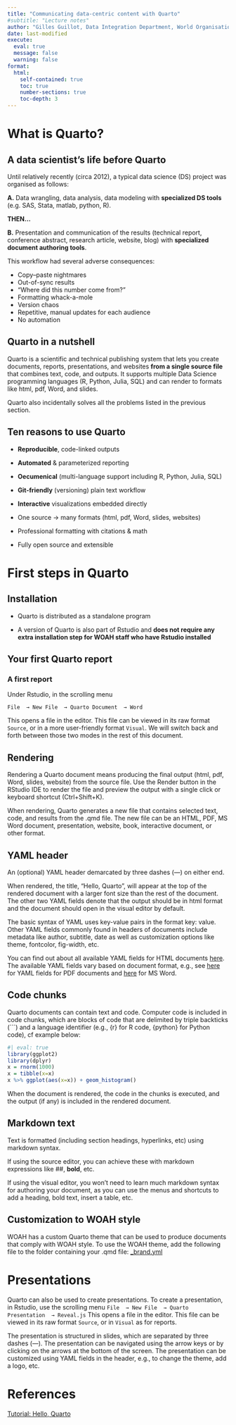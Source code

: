 ```yaml
---
title: "Communicating data-centric content with Quarto" 
#subtitle: "Lecture notes"
author: "Gilles Guillot, Data Integration Department, World Organisation for Animal Health"
date: last-modified
execute: 
  eval: true
  message: false
  warning: false
format:
  html:
    self-contained: true
    toc: true
    number-sections: true 
    toc-depth: 3
---
```


# What is Quarto?

## A data scientist's life before Quarto

Until relatively recently (circa 2012), a typical data science (DS) project was organised as follows:

**A.** Data wrangling, data analysis, data modeling with **specialized DS tools** (e.g. SAS, Stata, matlab, python, R).

**THEN...**

**B.** Presentation and communication of the results (technical report, conference abstract, research article, website, blog) with **specialized document authoring tools**.

This workflow had several adverse consequences:

-   Copy–paste nightmares
-   Out-of-sync results
-   “Where did this number come from?”
-   Formatting whack-a-mole
-   Version chaos
-   Repetitive, manual updates for each audience
-   No automation

## Quarto in a nutshell

Quarto is a scientific and technical publishing system that lets you create documents, reports, presentations, and websites **from a single source file** that combines text, code, and outputs. It supports multiple Data Science programming languages (R, Python, Julia, SQL) and can render to formats like html, pdf, Word, and slides.

Quarto also incidentally solves all the problems listed in the previous section.

## Ten reasons to use Quarto

-   **Reproducible**, code-linked outputs

-   **Automated** & parameterized reporting

-   **Oecumenical** (multi-language support including R, Python, Julia, SQL)

-   **Git-friendly** (versioning) plain text workflow

-   **Interactive** visualizations embedded directly

-   One source → many formats (html, pdf, Word, slides, websites)

-   Professional formatting with citations & math

-   Fully open source and extensible

# First steps in Quarto

## Installation

-   Quarto is distributed as a standalone program

-   A version of Quarto is also part of Rstudio and **does not require any extra installation step for WOAH staff who have Rstudio installed**

## Your first Quarto report

### A first report

Under Rstudio, in the scrolling menu

`File  → New File  → Quarto Document  → Word`

This opens a file in the editor. This file can be viewed in its raw format `Source`, or in a more user-friendly format `Visual`. 
We will switch back and forth between those two modes in the rest of this document.

## Rendering

Rendering a Quarto document means producing the final output (html, pdf, Word, slides, website) from the source file.
Use the  Render button in the RStudio IDE to render the file and preview the output with a single click or keyboard shortcut (Ctrl+Shift+K).

When rendering, Quarto generates a new file that contains selected text, code, and results from the .qmd file. The new file can be an HTML, PDF, MS Word document, presentation, website, book, interactive document, or other format.

## YAML header

An (optional) YAML header demarcated by three dashes (---) on either end.

When rendered, the title, "Hello, Quarto", will appear at the top of the rendered document with a larger font size than the rest of the document. The other two YAML fields denote that the output should be in html format and the document should open in the visual editor by default.

The basic syntax of YAML uses key-value pairs in the format key: value. Other YAML fields commonly found in headers of documents include metadata like author, subtitle, date as well as customization options like theme, fontcolor, fig-width, etc. 

You can find out about all available YAML fields for HTML documents [here](https://quarto.org/docs/reference/formats/html.html). The available YAML fields vary based on document format, e.g., see [here](https://quarto.org/docs/reference/formats/pdf.html) for YAML fields for PDF documents and  [here](https://quarto.org/docs/reference/formats/docx.html) for MS Word.


## Code chunks


Quarto documents can contain text and code. 
Computer code is included in code chunks, which are blocks of code that are delimited by triple backticks (```) and a language identifier (e.g., {r} for R code, {python} for Python code), cf example below:


```r
#| eval: true
library(ggplot2)
library(dplyr)
x = rnorm(1000)
x = tibble(x=x)
x %>% ggplot(aes(x=x)) + geom_histogram()
```


When the document is rendered, the code in the chunks is executed, and the output (if any) is included in the rendered document.


##  Markdown text

Text is formatted (including section headings, hyperlinks, etc) using markdown syntax.



If using the source editor, you can achieve these with markdown expressions like ##, **bold**, etc.

If using the visual editor, you won’t need to learn much markdown syntax for authoring your document, as you can use the menus and shortcuts to add a heading, bold text, insert a table, etc. 

## Customization to WOAH style 

WOAH has a custom Quarto theme that can be used to produce documents that comply with WOAH style.
To use the WOAH theme, add the following file to the folder containing your .qmd file: 
[_brand.yml](https://github.com/Data-Integration-Department-WOAH/DS_Training_pub/blob/main/_brand.yml)

# Presentations

Quarto can also be used to create presentations.
To create a presentation, in Rstudio, use the scrolling menu
`File  → New File  → Quarto Presentation  → Reveal.js`
This opens a file in the editor. This file can be viewed in its raw format `Source`, or in `Visual` as for reports.


The presentation is structured in slides, which are separated by three dashes (---).
The presentation can be navigated using the arrow keys or by clicking on the arrows at the bottom of the screen.
The presentation can be customized using YAML fields in the header, e.g., to change the theme, add a logo, etc.



# References {.unnumbered}

[Tutorial: Hello, Quarto](https://quarto.org/docs/get-started/hello/rstudio.html)
